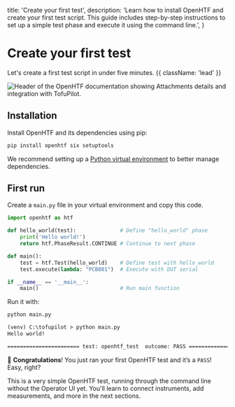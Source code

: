   title: 'Create your first test',
  description:
    'Learn how to install OpenHTF and create your first test script. This guide includes step-by-step instructions to set up a simple test phase and execute it using the command line.',
}

# Create your first test

Let's create a first test script in under five minutes. {{ className: 'lead' }}

<Image
  src="/first-test-header.png"
  alt="Header of the OpenHTF documentation showing Attachments details and integration with TofuPilot."
/>

## Installation

Install OpenHTF and its dependencies using pip:

```sh
pip install openhtf six setuptools
```

We recommend setting up a [Python virtual environment](https://docs.python.org/3/tutorial/venv.html) to better manage dependencies.

## First run

Create a `main.py` file in your virtual environment and copy this code.

```python {{ title: 'main.py' }}
import openhtf as htf

def hello_world(test):              # Define "hello_world" phase
    print('Hello world!')
    return htf.PhaseResult.CONTINUE # Continue to next phase

def main():
    test = htf.Test(hello_world)    # Define test with hello_world
    test.execute(lambda: "PCB001")  # Execute with DUT serial

if __name__ == '__main__':
    main()                          # Run main function
```

Run it with:

```sh
python main.py
```

```txt {{ title: 'Terminal' }}
(venv) C:\tofupilot > python main.py
Hello world!

======================= test: openhtf_test  outcome: PASS ======================
```

🎉 **Congratulations**! You just ran your first OpenHTF test and it’s a `PASS`! Easy, right?

This is a very simple OpenHTF test, running through the command line without the Operator UI yet. You'll learn to connect instruments, add measurements, and more in the next sections.

